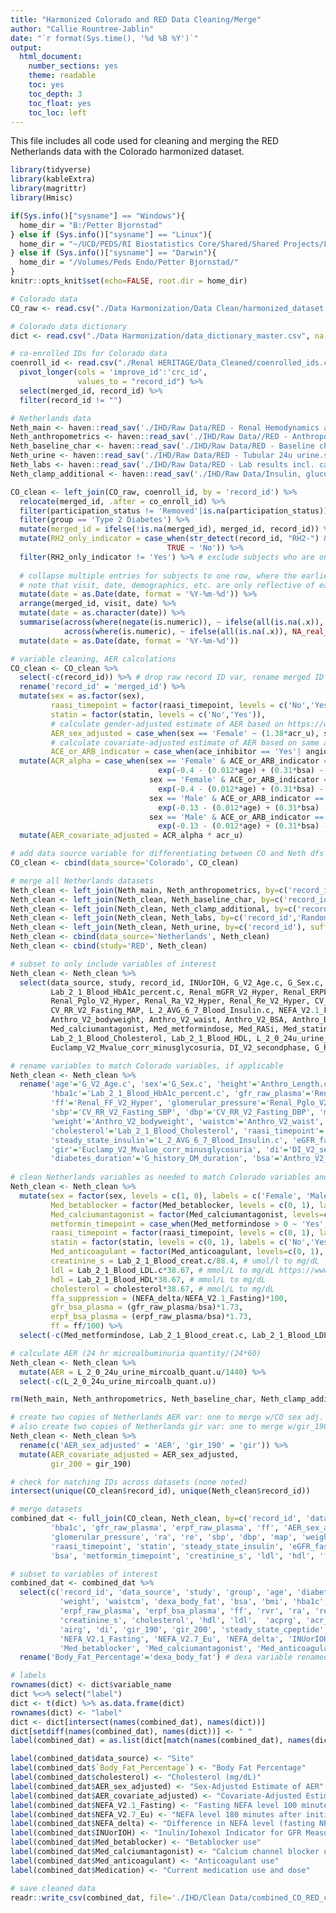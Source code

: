 ```yaml
---
title: "Harmonized Colorado and RED Data Cleaning/Merge"
author: "Callie Rountree-Jablin"
date: "`r format(Sys.time(), '%d %B %Y')`"
output:
  html_document:
    number_sections: yes
    theme: readable
    toc: yes
    toc_depth: 3
    toc_float: yes
    toc_loc: left
---
```


This file includes all code used for cleaning and merging the RED Netherlands data with the Colorado harmonized dataset.

```r
library(tidyverse)
library(kableExtra)
library(magrittr)
library(Hmisc)

if(Sys.info()["sysname"] == "Windows"){
  home_dir = "B:/Petter Bjornstad"
} else if (Sys.info()["sysname"] == "Linux"){
  home_dir = "~/UCD/PEDS/RI Biostatistics Core/Shared/Shared Projects/Laura/Peds Endo/Petter Bjornstad"
} else if (Sys.info()["sysname"] == "Darwin"){
  home_dir = "/Volumes/Peds Endo/Petter Bjornstad/"
} 
knitr::opts_knit$set(echo=FALSE, root.dir = home_dir)
```


```r
# Colorado data
CO_raw <- read.csv("./Data Harmonization/Data Clean/harmonized_dataset.csv", na.strings = c(" ", "", "-9999",-9999))

# Colorado data dictionary
dict <- read.csv("./Data Harmonization/data_dictionary_master.csv", na.strings = c(" ", "", "-9999",-9999))

# co-enrolled IDs for Colorado data
coenroll_id <- read.csv("./Renal HERITAGE/Data_Cleaned/coenrolled_ids.csv") %>%
  pivot_longer(cols = 'improve_id':'crc_id',
               values_to = "record_id") %>% 
  select(merged_id, record_id) %>%
  filter(record_id != "")

# Netherlands data
Neth_main <- haven::read_sav('./IHD/Raw Data/RED - Renal Hemodynamics and Clamp data + NEFA data.sav')
Neth_anthropometrics <- haven::read_sav('./IHD/Raw Data//RED - Anthropometrics.sav')
Neth_baseline_char <- haven::read_sav('./IHD/Raw Data/RED - Baseline characteristics.sav')
Neth_urine <- haven::read_sav('./IHD/Raw Data/RED - Tubular 24u urine.sav')
Neth_labs <- haven::read_sav('./IHD/Raw Data/RED - Lab results incl. calculated eGFR.sav')
Neth_clamp_additional <- haven::read_sav('./IHD/Raw Data/Insulin, glucose and infusion rates.sav')
```


```r
CO_clean <- left_join(CO_raw, coenroll_id, by = 'record_id') %>% 
  relocate(merged_id, .after = co_enroll_id) %>% 
  filter(participation_status != 'Removed'|is.na(participation_status)) %>%
  filter(group == 'Type 2 Diabetes') %>%
  mutate(merged_id = ifelse(!is.na(merged_id), merged_id, record_id)) %>% # fill in missing merged_id with record_id
  mutate(RH2_only_indicator = case_when(str_detect(record_id, "RH2-") & record_id == merged_id ~ 'Yes',
                                   TRUE ~ 'No')) %>% 
  filter(RH2_only_indicator != 'Yes') %>% # exclude subjects who are only on RH2 per Petter
  
  # collapse multiple entries for subjects to one row, where the earliest measurements are retained
  # note that visit, date, demographics, etc. are only reflective of earliest available data after collapsing
  mutate(date = as.Date(date, format = '%Y-%m-%d')) %>%
  arrange(merged_id, visit, date) %>%
  mutate(date = as.character(date)) %>% 
  summarise(across(where(negate(is.numeric)), ~ ifelse(all(is.na(.x)), NA_character_, first(na.omit(.x)))),
            across(where(is.numeric), ~ ifelse(all(is.na(.x)), NA_real_, first(na.omit(.x)))), .by = c(merged_id)) %>%
  mutate(date = as.Date(date, format = '%Y-%m-%d'))

# variable cleaning, AER calculations
CO_clean <- CO_clean %>%
  select(-c(record_id)) %>% # drop raw record ID var, rename merged ID as record ID for ease of combining dfs later on
  rename('record_id' = 'merged_id') %>%
  mutate(sex = as.factor(sex),
         raasi_timepoint = factor(raasi_timepoint, levels = c('No','Yes')),
         statin = factor(statin, levels = c('No','Yes')),
         # calculate gender-adjusted estimate of AER based on https://www.ncbi.nlm.nih.gov/pmc/articles/PMC2893069/
         AER_sex_adjusted = case_when(sex == 'Female' ~ (1.38*acr_u), sex == 'Male' ~ (2.09*acr_u)),
         # calculate covariate-adjusted estimate of AER based on same article
         ACE_or_ARB_indicator = case_when(ace_inhibitor == 'Yes'| angiotensin_receptor_blocker == 'Yes' ~ 'Yes', TRUE ~ 'No')) %>%
  mutate(ACR_alpha = case_when(sex == 'Female' & ACE_or_ARB_indicator == 'Yes' ~ 
                                 exp(-0.4 - (0.012*age) + (0.31*bsa) - (0.25*log(acr_u)) + (0.34*creatinine_s) + (0.0072*sbp) + 0.13),
                               sex == 'Female' & ACE_or_ARB_indicator == 'No' ~ 
                                 exp(-0.4 - (0.012*age) + (0.31*bsa) - (0.25*log(acr_u)) + (0.34*creatinine_s) + (0.0072*sbp)),
                               sex == 'Male' & ACE_or_ARB_indicator == 'Yes' ~ 
                                 exp(-0.13 - (0.012*age) + (0.31*bsa) - (0.25*log(acr_u)) + (0.34*creatinine_s) + (0.0072*sbp) + 0.13),
                               sex == 'Male' & ACE_or_ARB_indicator == 'No' ~ 
                                 exp(-0.13 - (0.012*age) + (0.31*bsa) - (0.25*log(acr_u)) + (0.34*creatinine_s) + (0.0072*sbp)))) %>% 
  mutate(AER_covariate_adjusted = ACR_alpha * acr_u)

# add data source variable for differentiating between CO and Neth dfs
CO_clean <- cbind(data_source='Colorado', CO_clean)
```


```r
# merge all Netherlands datasets
Neth_clean <- left_join(Neth_main, Neth_anthropometrics, by=c('record_id','Randomization'), suffix=c('.m','.a'))
Neth_clean <- left_join(Neth_clean, Neth_baseline_char, by=c('record_id','Randomization'), suffix=c('.c','.b'))
Neth_clean <- left_join(Neth_clean, Neth_clamp_additional, by=c('record_id','Randomization'), suffix=c('.c','.ca'))
Neth_clean <- left_join(Neth_clean, Neth_labs, by=c('record_id','Randomization'), suffix=c('.c','.l'))
Neth_clean <- left_join(Neth_clean, Neth_urine, by=c('record_id'), suffix=c('.c','.u'))
Neth_clean <- cbind(data_source='Netherlands', Neth_clean)
Neth_clean <- cbind(study='RED', Neth_clean)

# subset to only include variables of interest
Neth_clean <- Neth_clean %>% 
  select(data_source, study, record_id, INUorIOH, G_V2_Age.c, G_Sex.c, Anthro_Length.c, Anthro_V2_BMI.a, Lab_2_1_Blood_LDL.c,
         Lab_2_1_Blood_HbA1c_percent.c, Renal_mGFR_V2_Hyper, Renal_ERPF_V2_Hyper, Renal_FF_V2_Hyper, Renal_ERVR_V2_Hyper,
         Renal_Pglo_V2_Hyper, Renal_Ra_V2_Hyper, Renal_Re_V2_Hyper, CV_RR_V2_Fasting_SBP, CV_RR_V2_Fasting_DBP,
         CV_RR_V2_Fasting_MAP, L_2_AVG_6_7_Blood_Insulin.c, NEFA_V2.1_Fasting, NEFA_V2.7_Eu, NEFA_delta,
         Anthro_V2_bodyweight, Anthro_V2_waist, Anthro_V2_BSA, Anthro_BIA_V2_fasting_fatpercentage, Medication, Med_betablocker,
         Med_calciumantagonist, Med_metformindose, Med_RASi, Med_statin, Med_anticoagulant, Lab_2_1_Blood_creat.c,
         Lab_2_1_Blood_Cholesterol, Lab_2_1_Blood_HDL, L_2_0_24u_urine_mircoalb_quant.u, Lab_2_1_Blood_eGFR,
         Euclamp_V2_Mvalue_corr_minusglycosuria, DI_V2_secondphase, G_history_DM_duration)

# rename variables to match Colorado variables, if applicable
Neth_clean <- Neth_clean %>% 
  rename('age'='G_V2_Age.c', 'sex'='G_Sex.c', 'height'='Anthro_Length.c', 'bmi'='Anthro_V2_BMI.a',
         'hba1c'='Lab_2_1_Blood_HbA1c_percent.c', 'gfr_raw_plasma'='Renal_mGFR_V2_Hyper', 'erpf_raw_plasma'='Renal_ERPF_V2_Hyper',
         'ff'='Renal_FF_V2_Hyper', 'glomerular_pressure'='Renal_Pglo_V2_Hyper', 'ra'='Renal_Ra_V2_Hyper', 're'='Renal_Re_V2_Hyper',
         'sbp'='CV_RR_V2_Fasting_SBP', 'dbp'='CV_RR_V2_Fasting_DBP', 'map'='CV_RR_V2_Fasting_MAP',
         'weight'='Anthro_V2_bodyweight', 'waistcm'='Anthro_V2_waist', 'dexa_body_fat'='Anthro_BIA_V2_fasting_fatpercentage',
         'cholesterol'='Lab_2_1_Blood_Cholesterol', 'raasi_timepoint'='Med_RASi', 'statin'='Med_statin',
         'steady_state_insulin'='L_2_AVG_6_7_Blood_Insulin.c', 'eGFR_fas_cr_cysc'='Lab_2_1_Blood_eGFR',
         'gir'='Euclamp_V2_Mvalue_corr_minusglycosuria', 'di'='DI_V2_secondphase', 'rvr'='Renal_ERVR_V2_Hyper',
         'diabetes_duration'='G_history_DM_duration', 'bsa'='Anthro_V2_BSA')
  
# clean Netherlands variables as needed to match Colorado variables and units
Neth_clean <- Neth_clean %>% 
  mutate(sex = factor(sex, levels = c(1, 0), labels = c('Female', 'Male')), 
         Med_betablocker = factor(Med_betablocker, levels = c(0, 1), labels=c('No','Yes')),
         Med_calciumantagonist = factor(Med_calciumantagonist, levels=c(0, 1), labels=c('No','Yes')),
         metformin_timepoint = case_when(Med_metformindose > 0 ~ 'Yes', .default='No'),
         raasi_timepoint = factor(raasi_timepoint, levels = c(0, 1), labels = c('No','Yes')),
         statin = factor(statin, levels = c(0, 1), labels = c('No','Yes')),
         Med_anticoagulant = factor(Med_anticoagulant, levels=c(0, 1), labels=c('No','Yes')),
         creatinine_s = Lab_2_1_Blood_creat.c/88.4, # umol/l to mg/dL
         ldl = Lab_2_1_Blood_LDL.c*38.67, # mmol/L to mg/dL https://www.ncbi.nlm.nih.gov/books/NBK83505/
         hdl = Lab_2_1_Blood_HDL*38.67, # mmol/L to mg/dL
         cholesterol = cholesterol*38.67, # mmol/L to mg/dL
         ffa_suppression = (NEFA_delta/NEFA_V2.1_Fasting)*100,
         gfr_bsa_plasma = (gfr_raw_plasma/bsa)*1.73,
         erpf_bsa_plasma = (erpf_raw_plasma/bsa)*1.73,
         ff = ff/100) %>% 
  select(-c(Med_metformindose, Lab_2_1_Blood_creat.c, Lab_2_1_Blood_LDL.c, Lab_2_1_Blood_HDL))

# calculate AER (24 hr microalbuminuria quantity/(24*60)
Neth_clean <- Neth_clean %>% 
  mutate(AER = L_2_0_24u_urine_mircoalb_quant.u/1440) %>% 
  select(-c(L_2_0_24u_urine_mircoalb_quant.u))
```


```r
rm(Neth_main, Neth_anthropometrics, Neth_baseline_char, Neth_clamp_additional, Neth_labs, Neth_urine)
```


```r
# create two copies of Netherlands AER var: one to merge w/CO sex adj. AER and the other w/CO covariate adj. AER
# also create two copies of Netherlands gir var: one to merge w/gir_190 and the other w/gir_200
Neth_clean <- Neth_clean %>%
  rename(c('AER_sex_adjusted' = 'AER', 'gir_190' = 'gir')) %>% 
  mutate(AER_covariate_adjusted = AER_sex_adjusted,
         gir_200 = gir_190)

# check for matching IDs across datasets (none noted)
intersect(unique(CO_clean$record_id), unique(Neth_clean$record_id))

# merge datasets
combined_dat <- full_join(CO_clean, Neth_clean, by=c('record_id', 'data_source', 'study', 'age', 'sex', 'height', 'bmi',
         'hba1c', 'gfr_raw_plasma', 'erpf_raw_plasma', 'ff', 'AER_sex_adjusted', 'AER_covariate_adjusted', 
         'glomerular_pressure', 'ra', 're', 'sbp', 'dbp', 'map', 'weight', 'waistcm', 'dexa_body_fat', 'cholesterol', 
         'raasi_timepoint', 'statin', 'steady_state_insulin', 'eGFR_fas_cr_cysc', 'gir_190', 'gir_200', 'di', 'rvr', 'diabetes_duration', 
         'bsa', 'metformin_timepoint', 'creatinine_s', 'ldl', 'hdl', 'ffa_suppression', 'gfr_bsa_plasma', 'erpf_bsa_plasma'))
```


```r
# subset to variables of interest
combined_dat <- combined_dat %>% 
  select(c('record_id', 'data_source', 'study', 'group', 'age', 'diabetes_duration', 'sex', 'ethnicity', 'height', 
           'weight', 'waistcm', 'dexa_body_fat', 'bsa', 'bmi', 'hba1c', 'gfr_raw_plasma', 'gfr_bsa_plasma', 'eGFR_fas_cr_cysc',
           'erpf_raw_plasma', 'erpf_bsa_plasma', 'ff', 'rvr', 'ra', 're', 'glomerular_pressure', 'sbp', 'dbp', 'map', 
           'creatinine_s', 'cholesterol', 'hdl', 'ldl',  'acprg', 'acr_u', 'AER_sex_adjusted', 'AER_covariate_adjusted', 
           'airg', 'di', 'gir_190', 'gir_200', 'steady_state_cpeptide', 'steady_state_ffa', 'ffa_suppression', 'steady_state_insulin',
           'NEFA_V2.1_Fasting', 'NEFA_V2.7_Eu', 'NEFA_delta', 'INUorIOH', 'metformin_timepoint', 'raasi_timepoint','statin',
           'Med_betablocker', 'Med_calciumantagonist', 'Med_anticoagulant', 'Medication')) %>% 
  rename('Body_Fat_Percentage'='dexa_body_fat') # dexa variable renamed to be more accurate (Netherlands not dexa)

# labels
rownames(dict) <- dict$variable_name
dict %<>% select("label")
dict <- t(dict) %>% as.data.frame(dict)
rownames(dict) <- "label"
dict <- dict[intersect(names(combined_dat), names(dict))]
dict[setdiff(names(combined_dat), names(dict))] <- " "
label(combined_dat) = as.list(dict[match(names(combined_dat), names(dict))])

label(combined_dat$data_source) <- "Site"
label(combined_dat$`Body_Fat_Percentage`) <- "Body Fat Percentage"
label(combined_dat$cholesterol) <- "Cholesterol (mg/dL)"
label(combined_dat$AER_sex_adjusted) <- "Sex-Adjusted Estimate of AER"
label(combined_dat$AER_covariate_adjusted) <- "Covariate-Adjusted Estimate of AER"
label(combined_dat$NEFA_V2.1_Fasting) <- "Fasting NEFA level 100 minutes after iohexol/PAH"
label(combined_dat$NEFA_V2.7_Eu) <- "NEFA level 180 minutes after initiation of euglycemic clamp"
label(combined_dat$NEFA_delta) <- "Difference in NEFA level (fasting NEFA – NEFA during euglycemic clamp)"
label(combined_dat$INUorIOH) <- "Inulin/Iohexol Indicator for GFR Measurement"
label(combined_dat$Med_betablocker) <- "Betablocker use"
label(combined_dat$Med_calciumantagonist) <- "Calcium channel blocker use"
label(combined_dat$Med_anticoagulant) <- "Anticoagulant use"
label(combined_dat$Medication) <- "Current medication use and dose"
```


```r
# save cleaned data
readr::write_csv(combined_dat, file='./IHD/Clean Data/combined_CO_RED_clean.csv')
```
